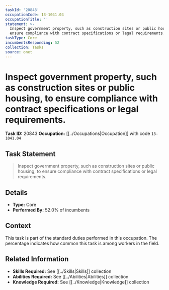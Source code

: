 ```yaml
---
taskId: '20843'
occupationCode: 13-1041.04
occupationTitle: ''
statement: >-
  Inspect government property, such as construction sites or public housing, to
  ensure compliance with contract specifications or legal requirements.
taskType: Core
incumbentsResponding: 52
collection: Tasks
source: onet
---
```

# Inspect government property, such as construction sites or public housing, to ensure compliance with contract specifications or legal requirements.

**Task ID:** 20843
**Occupation:** [[../Occupations|Occupation]] with code `13-1041.04`

## Task Statement

> Inspect government property, such as construction sites or public housing, to ensure compliance with contract specifications or legal requirements.

## Details

- **Type:** Core
- **Performed By:** 52.0% of incumbents

## Context

This task is part of the standard duties performed in this occupation. The percentage indicates how common this task is among workers in the field.

## Related Information

- **Skills Required:** See [[../Skills|Skills]] collection
- **Abilities Required:** See [[../Abilities|Abilities]] collection
- **Knowledge Required:** See [[../Knowledge|Knowledge]] collection
